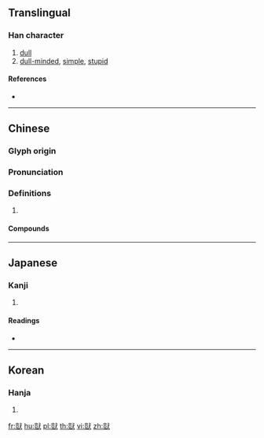 {{character info/new}}
{{also|呆}}
==Translingual==

===Han character===
{{Han char|rn=94|rad=犬|as=10|sn=13|four=23134|canj=UTIK|ids=⿰豈犬}}

# [[dull]]
# [[dull-minded]], [[simple]], [[stupid]]

====References====
* {{Han ref|kx=0716.340|dkj=20599|dj=1128.190|hdz=21361.100|uh=7343|ud=29507|bh=E2CA|bd=58058}}

----

==Chinese==
{{zh-forms}}

===Glyph origin===
{{Han etym}}

===Pronunciation===
{{zh-pron
|m=dāi,ái
|c=daai1,ngoi4
|mn=tai
|mc=y
|oc=y
|cat=
}}

===Definitions===
{{zh-hanzi}}

# {{rfdef|zh}}

====Compounds====
{{zh-der|大獃|好獃|獃串了皮|獃事|獃人|獃子|獃性|獃想|獃憨獃|獃根|獃根子|獃氣|獃滯|獃獃的|獃痴|獃磕磕|獃等|獃著臉|獃話|獃頭獃腦|痴獃|發獃|賣獃|賣痴獃|阿獃}}

----

==Japanese==

===Kanji===
{{ja-kanji|grade=|rs=犬10}}

# {{defn|lang=ja|sort=犬10}}

====Readings====
* {{ja-readings|on=[[がい]] (gai)|kun=[[おろか]] (oroka)|nanori=}}

----

==Korean==

===Hanja===
{{ko-hanja|hangeul=애|eumhun=|rv=ae|mr=ae|y=ay}}

# {{defn|lang=ko|sort=犬10}}

[[fr:獃]]
[[hu:獃]]
[[pl:獃]]
[[th:獃]]
[[vi:獃]]
[[zh:獃]]